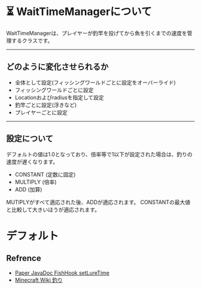 # ⏳ WaitTimeManagerについて

WaitTimeManagerは、プレイヤーが釣竿を投げてから魚を引くまでの速度を管理するクラスです。

---

## どのように変化させられるか

- 全体として設定(フィッシングワールドごとに設定をオーバーライド)
- フィッシングワールドごとに設定
- Locationおよびradiusを指定して設定
- 釣竿ごとに設定(浮きなど)
- プレイヤーごとに設定

---

## 設定について

デフォルトの値は1.0となっており、倍率等で1以下が設定された場合は、釣りの速度が遅くなります。

- CONSTANT (定数に固定)
- MULTIPLY (倍率)
- ADD (加算)

MUTIPLYがすべて適応された後、ADDが適応されます。 CONSTANTの最大値と比較して大きいほうが適応されます。

# デフォルト

## Refrence

- [Paper JavaDoc FishHook setLureTime](https://jd.papermc.io/paper/1.21.5/org/bukkit/entity/FishHook.html#setLureTime(int,int))
- [Minecraft Wiki 釣り](https://minecraft.fandom.com/ja/wiki/%E9%87%A3%E3%82%8A)
